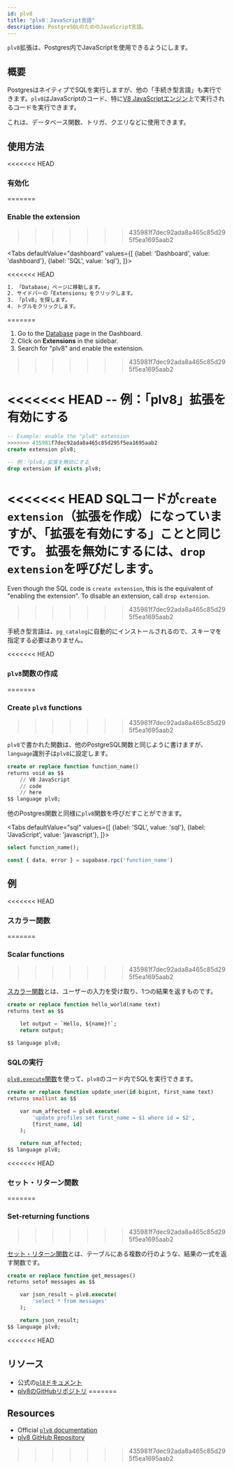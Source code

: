 ```yaml
---
id: plv8
title: "plv8：JavaScript言語"
description: PostgreSQLのためのJavaScript言語。
---
```



`plv8`拡張は、Postgres内でJavaScriptを使用できるようにします。

## 概要

PostgresはネイティブでSQLを実行しますが、他の「手続き型言語」も実行できます。`plv8`はJavaScriptのコード、特に[V8 JavaScriptエンジン](https://v8.dev)上で実行されるコードを実行できます。

これは、データベース関数、トリガ、クエリなどに使用できます。

## 使用方法

<<<<<<< HEAD

### 有効化
=======
### Enable the extension
>>>>>>> 435981f7dec92ada8a465c85d295f5ea1695aab2

<Tabs
  defaultValue="dashboard"
  values={[
    {label: 'Dashboard', value: 'dashboard'},
    {label: 'SQL', value: 'sql'},
  ]}>

<<<<<<< HEAD
```sh
1. 「Database」ページに移動します。
2. サイドバーの「Extensions」をクリックします。
3. 「plv8」を探します。
4. トグルをクリックします。
```
=======
<TabItem value="dashboard">

1. Go to the [Database](https://app.supabase.com/project/_/database/tables) page in the Dashboard.
2. Click on **Extensions** in the sidebar.
3. Search for "plv8" and enable the extension.
>>>>>>> 435981f7dec92ada8a465c85d295f5ea1695aab2

</TabItem>
<TabItem value="sql">

<<<<<<< HEAD
-- 例：「plv8」拡張を有効にする 
=======
```sql
-- Example: enable the "plv8" extension 
>>>>>>> 435981f7dec92ada8a465c85d295f5ea1695aab2
create extension plv8;

-- 例：「plv8」拡張を無効にする 
drop extension if exists plv8;
```

<<<<<<< HEAD
SQLコードが`create extension`（拡張を作成）になっていますが、「拡張を有効にする」ことと同じです。
拡張を無効にするには、`drop extension`を呼びだします。
=======
Even though the SQL code is `create extension`, this is the equivalent of "enabling the extension". 
To disable an extension, call `drop extension`.
>>>>>>> 435981f7dec92ada8a465c85d295f5ea1695aab2

手続き型言語は、`pg_catalog`に自動的にインストールされるので、スキーマを指定する必要はありません。

</TabItem>
</Tabs>

<<<<<<< HEAD
### `plv8`関数の作成
=======
### Create `plv8` functions
>>>>>>> 435981f7dec92ada8a465c85d295f5ea1695aab2

`plv8`で書かれた関数は、他のPostgreSQL関数と同じように書けますが、`language`識別子は`plv8`に設定します。

```sql
create or replace function function_name() 
returns void as $$
    // V8 JavaScript
    // code
    // here
$$ language plv8;
```

他のPostgres関数と同様に`plv8`関数を呼びだすことができます。

<Tabs
  defaultValue="sql"
  values={[
    {label: 'SQL', value: 'sql'},
    {label: 'JavaScript', value: 'javascript'},
  ]}>

<TabItem value="sql">

```sql
select function_name();
```

</TabItem>
<TabItem value="javascript">

```js
const { data, error } = supabase.rpc('function_name')
```

</TabItem>
</Tabs>

## 例

<<<<<<< HEAD
### スカラー関数
=======
### Scalar functions
>>>>>>> 435981f7dec92ada8a465c85d295f5ea1695aab2

[スカラー関数](https://plv8.github.io/#scalar-function-calls)とは、ユーザーの入力を受け取り、1つの結果を返すものです。

```sql
create or replace function hello_world(name text) 
returns text as $$

    let output = `Hello, ${name}!`;
    return output;

$$ language plv8;
```

### SQLの実行

[`plv8.execute`関数](https://plv8.github.io/#plv8-execute)を使って、`plv8`のコード内でSQLを実行できます。

```sql
create or replace function update_user(id bigint, first_name text) 
returns smallint as $$

    var num_affected = plv8.execute(
        'update profiles set first_name = $1 where id = $2', 
        [first_name, id]
    );

    return num_affected;
$$ language plv8;
```

<<<<<<< HEAD
### セット・リターン関数
=======
### Set-returning functions
>>>>>>> 435981f7dec92ada8a465c85d295f5ea1695aab2

[セット・リターン関数](https://plv8.github.io/#set-returning-function-calls)とは、テーブルにある複数の行のような、結果の一式を返す関数です。

```sql
create or replace function get_messages() 
returns setof messages as $$

    var json_result = plv8.execute(
        'select * from messages'
    );

    return json_result;
$$ language plv8;
```

<<<<<<< HEAD

## リソース

- 公式の[`pl8`ドキュメント](https://plv8.github.io/)
- [plv8のGitHubリポジトリ](https://github.com/plv8/plv8)
=======
## Resources 

- Official [`plv8` documentation](https://plv8.github.io/)
- [plv8 GitHub Repository](https://github.com/plv8/plv8)
>>>>>>> 435981f7dec92ada8a465c85d295f5ea1695aab2
